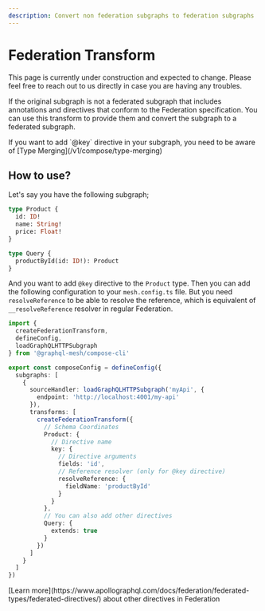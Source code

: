 ```yaml
---
description: Convert non federation subgraphs to federation subgraphs
---
```



# Federation Transform

<Callout>
  This page is currently under construction and expected to change. Please feel free to reach out to
  us directly in case you are having any troubles.
</Callout>

If the original subgraph is not a federated subgraph that includes annotations and directives that
conform to the Federation specification. You can use this transform to provide them and convert the
subgraph to a federated subgraph.

<Callout>
  If you want to add `@key` directive in your subgraph, you need to be aware of [Type
  Merging](/v1/compose/type-merging)
</Callout>

## How to use?

Let's say you have the following subgraph;

```graphql
type Product {
  id: ID!
  name: String!
  price: Float!
}

type Query {
  productById(id: ID!): Product
}
```

And you want to add `@key` directive to the `Product` type. Then you can add the following
configuration to your `mesh.config.ts` file. But you need `resolveReference` to be able to resolve
the reference, which is equivalent of `__resolveReference` resolver in regular Federation.

```ts filename="mesh.config.ts" {13-17}
import {
  createFederationTransform,
  defineConfig,
  loadGraphQLHTTPSubgraph
} from '@graphql-mesh/compose-cli'

export const composeConfig = defineConfig({
  subgraphs: [
    {
      sourceHandler: loadGraphQLHTTPSubgraph('myApi', {
        endpoint: 'http://localhost:4001/my-api'
      }),
      transforms: [
        createFederationTransform({
          // Schema Coordinates
          Product: {
            // Directive name
            key: {
              // Directive arguments
              fields: 'id',
              // Reference resolver (only for @key directive)
              resolveReference: {
                fieldName: 'productById'
              }
            }
          },
          // You can also add other directives
          Query: {
            extends: true
          }
        })
      ]
    }
  ]
})
```

<Callout>
  [Learn more](https://www.apollographql.com/docs/federation/federated-types/federated-directives/)
  about other directives in Federation
</Callout>
